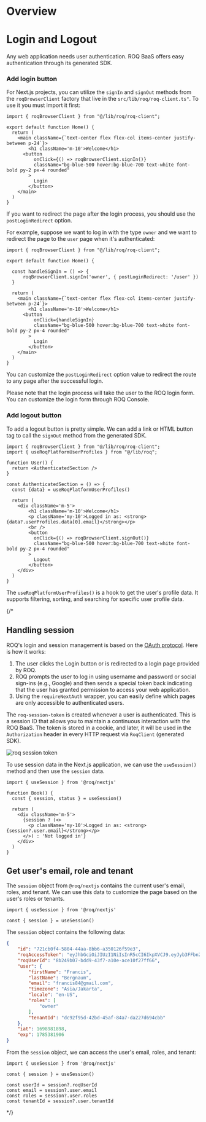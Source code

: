# Overview


# Login and Logout

Any web application needs user authentication. ROQ BaaS offers easy authentication through its generated SDK.

### Add login button

For Next.js projects, you can utilize the `signIn` and `signOut` methods from the `roqBrowserClient` factory that live in the `src/lib/roq/roq-client.ts"`. To use it you must import it first:

```tsx
import { roqBrowserClient } from "@/lib/roq/roq-client";

export default function Home() {
  return (
    <main className={`text-center flex flex-col items-center justify-between p-24`}>
        <h1 className='m-10'>Welcome</h1>
      <button 
          onClick={() => roqBrowserClient.signIn()}
          className="bg-blue-500 hover:bg-blue-700 text-white font-bold py-2 px-4 rounded"
        >
          Login
        </button>
    </main>
  )
}
```
If you want to redirect the page after the login process, you should use the `postLoginRedirect` option. 

For example, suppose we want to log in with the type `owner` and we want to redirect the page to the `user` page when it's authenticated:

```tsx filename="page.tsx"
import { roqBrowserClient } from "@/lib/roq/roq-client";

export default function Home() {

  const handleSignIn = () => {
      roqBrowserClient.signIn('owner', { postLoginRedirect: '/user' })
  }

  return (
    <main className={`text-center flex flex-col items-center justify-between p-24`}>
        <h1 className='m-10'>Welcome</h1>
      <button 
          onClick={handleSignIn}
          className="bg-blue-500 hover:bg-blue-700 text-white font-bold py-2 px-4 rounded"
        >
          Login
        </button>
    </main>
  )
}
```

You can customize the `postLoginRedirect` option value to redirect the route to any page after the successful login.

<Callout type="info">
Please note that the login process will take the user to the ROQ login form. You can customize the login form through ROQ Console.
</Callout>


### Add logout button

To add a logout button is pretty simple. We can add a link or HTML button tag to call the `signOut` method from the generated SDK.

```tsx filename="user/page.tsx" 
import { roqBrowserClient } from "@/lib/roq/roq-client";
import { useRoqPlatformUserProfiles } from "@/lib/roq";

function User() {
  return <AuthenticatedSection />
}

const AuthenticatedSection = () => {
  const {data} = useRoqPlatformUserProfiles()

  return (
    <div className='m-5'>
        <h1 className='m-10'>Welcome</h1>
        <p className='my-10'>Logged in as: <strong>{data?.userProfiles.data[0].email}</strong></p>
        <br />
        <button
          onClick={() => roqBrowserClient.signOut()}
          className="bg-blue-500 hover:bg-blue-700 text-white font-bold py-2 px-4 rounded"
        >
          Logout
        </button>
    </div>
  )
}
```

The `useRoqPlatformUserProfiles()` is a hook to get the user's profile data. It supports filtering, sorting, and searching for specific user profile data.

{/*
## Handling session 

ROQ's login and session management is based on the [OAuth protocol](https://oauth.net/2/). Here is how it works:

1. The user clicks the Login button or is redirected to a login page provided by ROQ.
2. ROQ prompts the user to log in using username and password or social sign-ins (e.g., Google) and then sends a special token back indicating that the user has granted permission to access your web application.
3. Using the `requireNextAuth` wrapper, you can easily define which pages are only accessible to authenticated users.

The `roq-session-token` is created whenever a user is authenticated. This is a session ID that allows you to maintain a continuous interaction with the ROQ BaaS. The token is stored in a cookie, and later, it will be used in the `Authorization` header in every HTTP request via `RoqClient` (generated SDK).

![roq session token](/screenshots/roq-session-token.png)

To use session data in the Next.js application, we can use the `useSession()` method and then use the `session` data.

```tsx
import { useSession } from '@roq/nextjs'

function Book() {
  const { session, status } = useSession()

  return (
    <div className='m-5'>
      {session ? (<>
        <p className='my-10'>Logged in as: <strong>{session?.user.email}</strong></p>
      </>) : 'Not logged in'}
    </div>
  )
}
```


## Get user's email, role and tenant

The `session` object from `@roq/nextjs` contains the current user's email, roles, and tenant. We can use this data to customize the page based on the user's roles or tenants.

```tsx
import { useSession } from '@roq/nextjs'

const { session } = useSession()
```

The `session` object contains the following data:

```json
{
    "id": "721cb0f4-5804-44aa-8bb6-a350126f59e3",
    "roqAccessToken": "eyJhbGciOiJIUzI1NiIsInR5cCI6IkpXVCJ9.eyJyb3FFbnZpcm9ubWVudElkIjoiZTM0MDg3MzMtMGFjMi00NTk2LTgyNjQtMGE3ZGEyNDgxODAxIiwicm9xVXNlcklkIjoiOGIyNDliMDctYmRkOS00M2Y3LWExMGUtYWNlMTBmMjdmZjY2Iiwicm9sZXMiOlsib3duZXIiXSwibm90aWZpY2F0aW9uVG9rZW4iOi",
    "roqUserId": "8b249b07-bdd9-43f7-a10e-ace10f27ff66",
    "user": {
        "firstName": "Francis",
        "lastName": "Bergnaum",
        "email": "francis84@gmail.com",
        "timezone": "Asia/Jakarta",
        "locale": "en-US",
        "roles": [
            "owner"
        ],
        "tenantId": "dc92f95d-42bd-45af-84a7-da227d694cbb"
    },
    "iat": 1698981898,
    "exp": 1785381906
}
```

From the `session` object, we can access the user's email, roles, and tenant:

```tsx
import { useSession } from '@roq/nextjs'

const { session } = useSession()

const userId = session?.roqUserId
const email = session?.user.email
const roles = session?.user.roles
const tenantId = session?.user.tenantId
```

*/}
